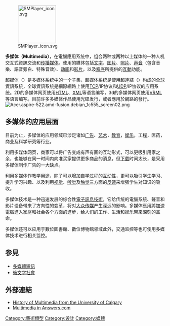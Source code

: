 {{unreferenced|time=2015-11-05T02:52:32+00:00}}
{{Portal|name=設計|image=Mikalojus Konstantinas Ciurlionis - Initial D - 1908.jpg|size=35}}
[[File:SMPlayer_icon.svg|120px]]

'''多媒体（Multimedia）'''，在電腦應用系统中，组合两种或两种以上媒体的一种人机交互式資訊交流和[[传播媒体|传播媒体]]。使用的媒体包括[[文字|文字]]、[[图片|图片]]、[[照片|照片]]、[[声音|声音]]（包含音樂、語音旁白、特殊音效）、[[动画|动画]]和[[视频|影片]]，以及[[程序|程序]]所提供的[[互動|互動]]功能。

超媒体（{{lang|en|Hypermedia}}）是多媒体系统中的一个子集，超媒体系统是使用超連結（{{lang|en|Hyperlink}}）构成的全球資訊系統，全球資訊系统是網際網路上使用[[传输控制协议|TCP]]/IP协议和[[用户数据报协议|UDP]]/IP协议的应用系统。2D的多媒体网页使用[[HTML|HTML]]、[[XML|XML]]等语言编写，3d的多媒体网页使用[[VRML|VRML]]等语言编写。目前许多多媒体作品使用光碟发行，或者應用於網路的發行。[[File:Acer.aspire-522.amd-fusion.debian_1c555_screen02.png|thumb]]

== 多媒体的应用层面 ==

目前为止，多媒体的应用领域已涉足诸如[[广告|广告]]、[[艺术|艺术]]，[[教育|教育]]，[[娱乐|娱乐]]，工程，医药，商业及科学研究等行业。

利用多媒体网页，商家可以将广告变成有声有画的互动形式，可以更吸引用家之余，也能够在同一时间内向准买家提供更多商品的消息，但[[下载|下载]]时间太长，是采用多媒体制作广告的一大缺点。

利用多媒体作教学用途，除了可以增加自学过程的[[互动|互动]]性，更可以吸引学生学习、提升学习兴趣、以及利用[[视觉|视觉]]、[[听觉|听觉]]及[[触觉|触觉]]三方面的[[反馈|反馈]]来增强学生对知识的吸收。

多媒体技术是一种迅速发展的综合性[[電子訊息技術|電子訊息技術]]，它给传统的電腦系统、聲音和影片设备带来了方向性的变革，将对[[大众传媒|大众传媒]]产生深远的影响。多媒体應用將加速電腦進入家庭和社会各个方面的進步，给人们的工作、生活和娱乐带来深刻的革命。

多媒体还可以应用于數位圖書館、數位博物館领域此外，交通监控等也可使用多媒体技术进行相关监控。

== 参見 ==
*[[多媒體短訊|多媒體短訊]]
*[[後文字社會|後文字社會]]

==外部連結==
{{Library resources box|by=no|onlinebooks=no|about=yes|wikititle=multimedia}}
{{Wiktionary}}
* [http://www.acs.ucalgary.ca/~edtech/688/hist.htm History of Multimedia from the University of Calgary]{{Wayback|url=http://www.acs.ucalgary.ca/~edtech/688/hist.htm |date=20091020213455 }}
* [http://www.answers.com/topic/multimedia Multimedia in Answers.com]{{Wayback|url=http://www.answers.com/topic/multimedia |date=20180831104311 }}

{{tsl|en|template:Electronic systems}}
{{設計}}

[[Category:藝術類型|Category:藝術類型]]
[[Category:设计|Category:设计]]
[[Category:媒體|Category:媒體]]
